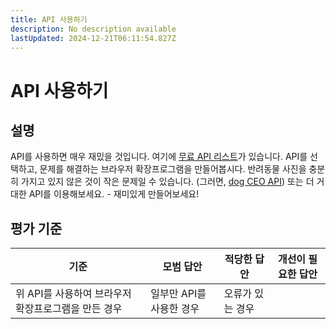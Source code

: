 ```yaml
---
title: API 사용하기
description: No description available
lastUpdated: 2024-12-21T06:11:54.827Z
---
```


# API 사용하기

## 설명

API를 사용하면 매우 재밌을 것입니다. 여기에 [무료 API 리스트](https://github.com/public-apis/public-apis)가 있습니다. API를 선택하고, 문제를 해결하는 브라우저 확장프로그램을 만들어봅시다. 반려동물 사진을 충분히 가지고 있지 않은 것이 작은 문제일 수 있습니다. (그러면, [dog CEO API](https://dog.ceo/dog-api/)) 또는 더 거대한 API를 이용해보세요. - 재미있게 만들어보세요!

## 평가 기준

기준 | 모범 답안 | 적당한 답안 | 개선이 필요한 답안
--- | --- | --- | ---
 | 위 API를 사용하여 브라우저 확장프로그램을 만든 경우 | 일부만 API를 사용한 경우 | 오류가 있는 경우

